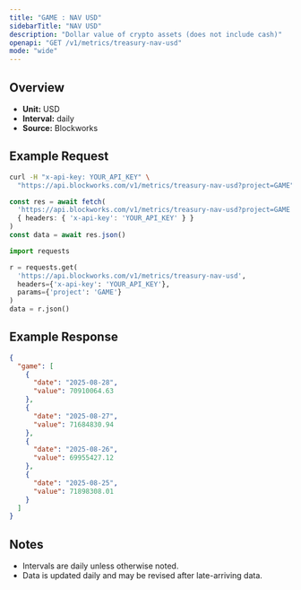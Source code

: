 ```yaml
---
title: "GAME : NAV USD"
sidebarTitle: "NAV USD"
description: "Dollar value of crypto assets (does not include cash)"
openapi: "GET /v1/metrics/treasury-nav-usd"
mode: "wide"
---
```


## Overview

- **Unit:** USD
- **Interval:** daily
- **Source:** Blockworks

## Example Request

<CodeGroup>

```bash cURL
curl -H "x-api-key: YOUR_API_KEY" \
  "https://api.blockworks.com/v1/metrics/treasury-nav-usd?project=GAME"
```

```typescript TypeScript
const res = await fetch(
  'https://api.blockworks.com/v1/metrics/treasury-nav-usd?project=GAME',
  { headers: { 'x-api-key': 'YOUR_API_KEY' } }
)
const data = await res.json()
```

```python Python
import requests

r = requests.get(
  'https://api.blockworks.com/v1/metrics/treasury-nav-usd',
  headers={'x-api-key': 'YOUR_API_KEY'},
  params={'project': 'GAME'}
)
data = r.json()
```

</CodeGroup>

## Example Response

```json
{
  "game": [
    {
      "date": "2025-08-28",
      "value": 70910064.63
    },
    {
      "date": "2025-08-27",
      "value": 71684830.94
    },
    {
      "date": "2025-08-26",
      "value": 69955427.12
    },
    {
      "date": "2025-08-25",
      "value": 71898308.01
    }
  ]
}
```

## Notes
- Intervals are daily unless otherwise noted.
- Data is updated daily and may be revised after late-arriving data.
